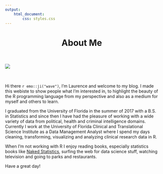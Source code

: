 ```yaml
---
output: 
    html_document:
        css: styles.css
---
```


<center> <h1>About Me</h1> </center>

<div class = "row">
  
<div class = "col-md-3">
<br><br> ![](images/headshot.jpg)
</div>
  
<div class = "col-md-9">
<div class = "blue">
<br><br>
Hi there `r emo::ji("wave")`, I'm Laurence and welcome to my blog. I made this webiste to show people what I'm interested in, to highlight the beauty of the R programming language from my perspective and also as a medium for myself and others to learn.  

I graduated from the University of Florida in the summer of 2017 with a B.S. in Statistics and since then I have had the pleasure of working with a wide variety of data from political, health and criminal intelligence domains. Currently I work at the University of Florida Clinical and Translational Science Institute as a Data Management Analyst where I spend my days cleaning, transforming, visualizing and analyzing clinical research data in R. 

When I'm not working with R I enjoy reading books, especially statistics books like [Naked Statistics](https://books.wwnorton.com/books/Naked-Statistics/), surfing the web for data science stuff, watching television and going to parks and restaurants.

Have a great day!
</div>
  
</div>